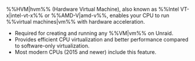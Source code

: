 %%HVM|hvm%% (Hardware Virtual Machine), also known as %%Intel VT-x|intel-vt-x%% or %%AMD-V|amd-v%%, enables your CPU to run %%virtual machines|vm%% with hardware acceleration.

- Required for creating and running any %%VM|vm%% on Unraid.
- Provides efficient CPU virtualization and better performance compared to software-only virtualization.
- Most modern CPUs (2015 and newer) include this feature.
